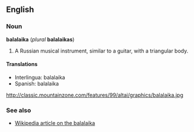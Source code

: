 ==English==
===Noun===
'''balalaika''' (''plural'' '''balalaikas''')

#A Russian musical instrument, similar to a guitar, with a triangular body.

====Translations====
*Interlingua: balalaika
*Spanish: balalaika

http://classic.mountainzone.com/features/99/altai/graphics/balalaika.jpg

===See also===
*[[w:balalaika|Wikipedia article on the balalaika]]